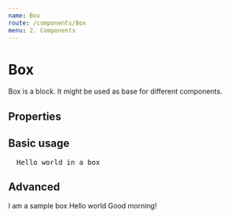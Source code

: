 ```yaml
---
name: Box
route: /components/Box
menu: 2. Components
---
```




# Box

Box is a block. It might be used as base for different components.

## Properties

<Props of={Box} />

## Basic usage

<pre>
  <Box bg="white" color="black">Hello world in a box</Box>
</pre>

## Advanced

<Playground>
  <Box bg="accentDark" color="accentLightest" sx={{ borderRadius: "m" }} width="400px" p="xs" my="l" textAlign="center">I am a sample box</Box>
  <Box bg="accentLightest" color="black" width="500px" p="m" my="l" textAlign="center">Hello world</Box>
    <Box bg="darkest" color="accentLightest" width="200px" textAlign="center" p="l" my="l">Good morning!</Box>
</Playground>

